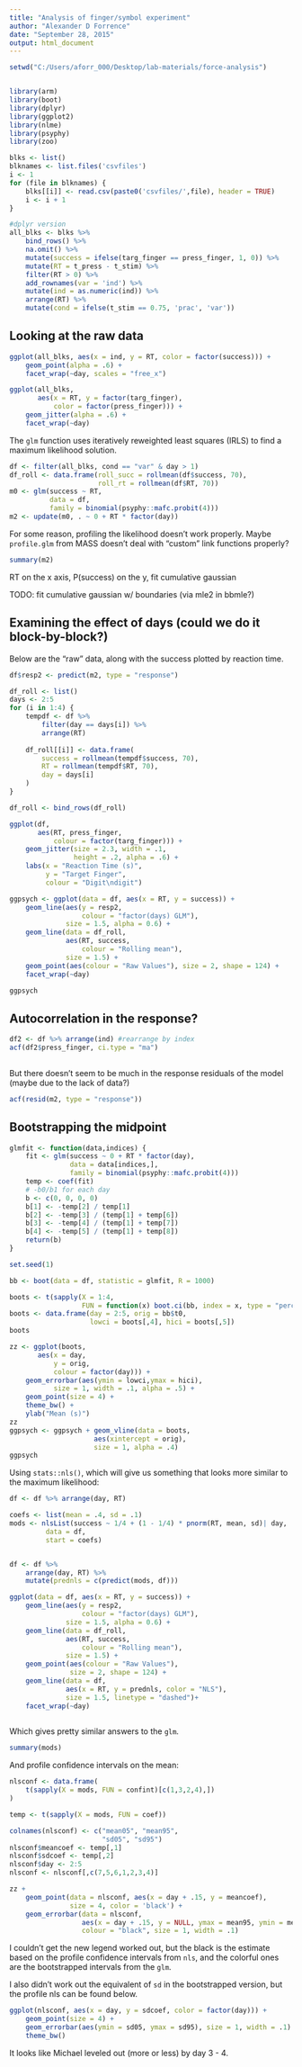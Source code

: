 ```yaml
---
title: "Analysis of finger/symbol experiment"
author: "Alexander D Forrence"
date: "September 28, 2015"
output: html_document
---
```



```r
setwd("C:/Users/aforr_000/Desktop/lab-materials/force-analysis")


library(arm)
library(boot)
library(dplyr)
library(ggplot2)
library(nlme)
library(psyphy)
library(zoo)

blks <- list()
blknames <- list.files('csvfiles')
i <- 1
for (file in blknames) {
    blks[[i]] <- read.csv(paste0('csvfiles/',file), header = TRUE)
    i <- i + 1
}

#dplyr version
all_blks <- blks %>%
    bind_rows() %>%
    na.omit() %>%
    mutate(success = ifelse(targ_finger == press_finger, 1, 0)) %>%
    mutate(RT = t_press - t_stim) %>%
    filter(RT > 0) %>%
    add_rownames(var = 'ind') %>%
    mutate(ind = as.numeric(ind)) %>%
    arrange(RT) %>%
    mutate(cond = ifelse(t_stim == 0.75, 'prac', 'var'))

```

## Looking at the raw data

```r
ggplot(all_blks, aes(x = ind, y = RT, color = factor(success))) + 
    geom_point(alpha = .6) + 
    facet_wrap(~day, scales = "free_x")
```

```r
ggplot(all_blks, 
       aes(x = RT, y = factor(targ_finger), 
           color = factor(press_finger))) + 
    geom_jitter(alpha = .6) + 
    facet_wrap(~day)

```

The `glm` function uses iteratively reweighted least squares (IRLS) to find a maximum likelihood solution.

```r
df <- filter(all_blks, cond == "var" & day > 1)
df_roll <- data.frame(roll_succ = rollmean(df$success, 70),
                      roll_rt = rollmean(df$RT, 70))
m0 <- glm(success ~ RT,
          data = df,
          family = binomial(psyphy::mafc.probit(4)))
m2 <- update(m0, . ~ 0 + RT * factor(day))
```

For some reason, profiling the likelihood doesn't work properly. Maybe `profile.glm` from MASS doesn't deal with "custom" link functions properly?

```r
summary(m2)
```

RT on the x axis, P(success) on the y, fit cumulative gaussian

TODO: fit cumulative gaussian w/ boundaries (via mle2 in bbmle?)

## Examining the effect of days (could we do it block-by-block?)

Below are the "raw" data, along with the success plotted by reaction time.

```r

df$resp2 <- predict(m2, type = "response")

df_roll <- list()
days <- 2:5
for (i in 1:4) {
    tempdf <- df %>% 
        filter(day == days[i]) %>%
        arrange(RT)
    
    df_roll[[i]] <- data.frame(
        success = rollmean(tempdf$success, 70),
        RT = rollmean(tempdf$RT, 70),
        day = days[i]
    )
}

df_roll <- bind_rows(df_roll)

ggplot(df, 
       aes(RT, press_finger, 
           colour = factor(targ_finger))) + 
    geom_jitter(size = 2.3, width = .1,
                height = .2, alpha = .6) +
    labs(x = "Reaction Time (s)", 
         y = "Target Finger",
         colour = "Digit\ndigit")

ggpsych <- ggplot(data = df, aes(x = RT, y = success)) + 
    geom_line(aes(y = resp2, 
                  colour = "factor(days) GLM"),
              size = 1.5, alpha = 0.6) + 
    geom_line(data = df_roll, 
              aes(RT, success, 
                  colour = "Rolling mean"), 
              size = 1.5) +
    geom_point(aes(colour = "Raw Values"), size = 2, shape = 124) +
    facet_wrap(~day)

ggpsych
```

## Autocorrelation in the response?

```r
df2 <- df %>% arrange(ind) #rearrange by index
acf(df2$press_finger, ci.type = "ma")
    
```

But there doesn't seem to be much in the response residuals of the model (maybe due to the lack of data?)

```r

acf(resid(m2, type = "response"))

```

## Bootstrapping the midpoint

```r

glmfit <- function(data,indices) {
    fit <- glm(success ~ 0 + RT * factor(day), 
               data = data[indices,], 
               family = binomial(psyphy::mafc.probit(4)))
    temp <- coef(fit)
    # -b0/b1 for each day
    b <- c(0, 0, 0, 0)
    b[1] <- -temp[2] / temp[1]
    b[2] <- -temp[3] / (temp[1] + temp[6])
    b[3] <- -temp[4] / (temp[1] + temp[7])
    b[4] <- -temp[5] / (temp[1] + temp[8])
    return(b)
}

set.seed(1)

bb <- boot(data = df, statistic = glmfit, R = 1000)

boots <- t(sapply(X = 1:4,
                  FUN = function(x) boot.ci(bb, index = x, type = "perc")$percent))
boots <- data.frame(day = 2:5, orig = bb$t0, 
                    lowci = boots[,4], hici = boots[,5])
boots

```

```r
zz <- ggplot(boots, 
       aes(x = day, 
           y = orig, 
           colour = factor(day))) + 
    geom_errorbar(aes(ymin = lowci,ymax = hici),
           size = 1, width = .1, alpha = .5) +
    geom_point(size = 4) + 
    theme_bw() + 
    ylab("Mean (s)")
zz
ggpsych <- ggpsych + geom_vline(data = boots, 
                     aes(xintercept = orig), 
                     size = 1, alpha = .4)
ggpsych
```

Using `stats::nls()`, which will give us something that looks more similar to the maximum likelihood:

```r

df <- df %>% arrange(day, RT)

coefs <- list(mean = .4, sd = .1)
mods <- nlsList(success ~ 1/4 + (1 - 1/4) * pnorm(RT, mean, sd)| day, 
         data = df, 
         start = coefs)


df <- df %>% 
    arrange(day, RT) %>% 
    mutate(prednls = c(predict(mods, df)))

ggplot(data = df, aes(x = RT, y = success)) + 
    geom_line(aes(y = resp2, 
                  colour = "factor(days) GLM"),
              size = 1.5, alpha = 0.6) + 
    geom_line(data = df_roll, 
              aes(RT, success, 
                  colour = "Rolling mean"), 
              size = 1.5) +
    geom_point(aes(colour = "Raw Values"),
               size = 2, shape = 124) + 
    geom_line(data = df, 
              aes(x = RT, y = prednls, color = "NLS"),
              size = 1.5, linetype = "dashed")+
    facet_wrap(~day)
   
```

Which gives pretty similar answers to the `glm`.

```r
summary(mods)
```

And profile confidence intervals on the mean:

```r

nlsconf <- data.frame(
    t(sapply(X = mods, FUN = confint)[c(1,3,2,4),])
)

temp <- t(sapply(X = mods, FUN = coef))

colnames(nlsconf) <- c("mean05", "mean95",
                       "sd05", "sd95")
nlsconf$meancoef <- temp[,1]
nlsconf$sdcoef <- temp[,2]
nlsconf$day <- 2:5
nlsconf <- nlsconf[,c(7,5,6,1,2,3,4)]

zz + 
    geom_point(data = nlsconf, aes(x = day + .15, y = meancoef),
               size = 4, color = 'black') + 
    geom_errorbar(data = nlsconf, 
                  aes(x = day + .15, y = NULL, ymax = mean95, ymin = mean05), 
                  colour = "black", size = 1, width = .1)
```

I couldn't get the new legend worked out, but the black is the estimate based on the profile confidence intervals from `nls`, and the colorful ones are the bootstrapped intervals from the `glm`.

I also didn't work out the equivalent of `sd` in the bootstrapped version, but the profile nls can be found below.

```r

ggplot(nlsconf, aes(x = day, y = sdcoef, color = factor(day))) + 
    geom_point(size = 4) + 
    geom_errorbar(aes(ymin = sd05, ymax = sd95), size = 1, width = .1) + 
    theme_bw()

```

It looks like Michael leveled out (more or less) by day 3 - 4.